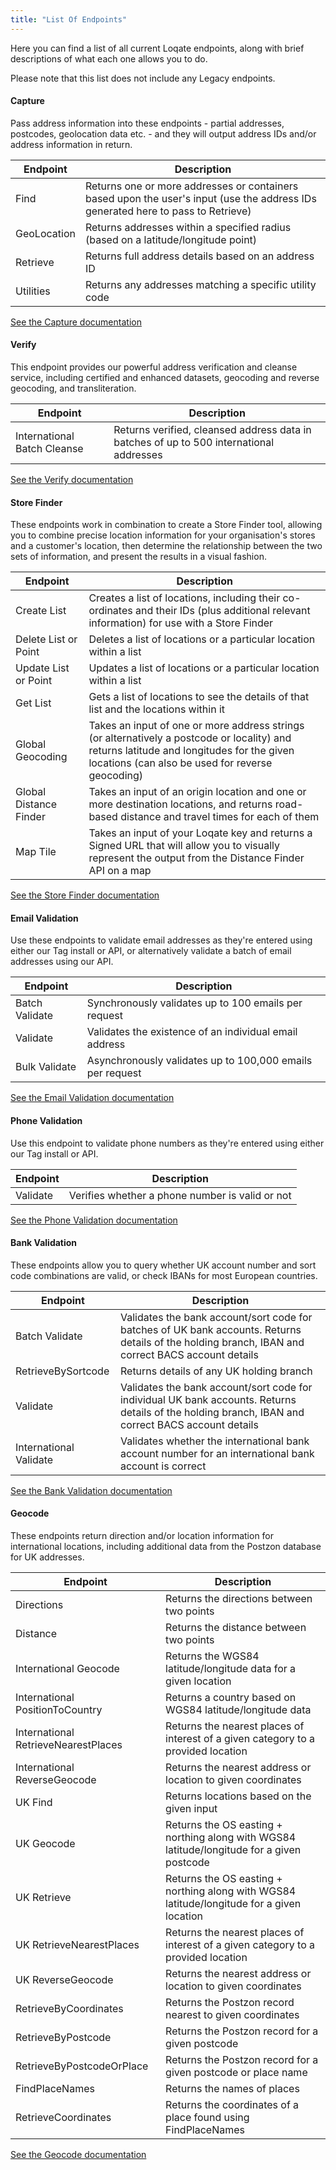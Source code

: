 ```yaml
---
title: "List Of Endpoints"
---
```


Here you can find a list of all current Loqate endpoints, along with brief
descriptions of what each one allows you to do.

Please note that this list does not include any Legacy endpoints.

#### Capture

Pass address information into these endpoints - partial addresses, postcodes,
geolocation data etc. - and they will output address IDs and/or address
information in return.

| Endpoint    | Description                                                                                                                      |
| ----------- | -------------------------------------------------------------------------------------------------------------------------------- |
| Find        | Returns one or more addresses or containers based upon the user's input (use the address IDs generated here to pass to Retrieve) |
| GeoLocation | Returns addresses within a specified radius (based on a latitude/longitude point)                                                |
| Retrieve    | Returns full address details based on an address ID                                                                              |
| Utilities   | Returns any addresses matching a specific utility code                                                                           |

[See the Capture documentation](/apis/address-capture/)

#### Verify

This endpoint provides our powerful address verification and cleanse service,
including certified and enhanced datasets, geocoding and reverse geocoding, and
transliteration.

| Endpoint                    | Description                                                                             |
| --------------------------- | --------------------------------------------------------------------------------------- |
| International Batch Cleanse | Returns verified, cleansed address data in batches of up to 500 international addresses |

[See the Verify documentation](/apis/address-verify/)

#### Store Finder

These endpoints work in combination to create a Store Finder tool, allowing you
to combine precise location information for your organisation's stores and a
customer's location, then determine the relationship between the two sets of
information, and present the results in a visual fashion.

| Endpoint               | Description                                                                                                                                                                                  |
| ---------------------- | -------------------------------------------------------------------------------------------------------------------------------------------------------------------------------------------- |
| Create List            | Creates a list of locations, including their co-ordinates and their IDs (plus additional relevant information) for use with a Store Finder                                                   |
| Delete List or Point   | Deletes a list of locations or a particular location within a list                                                                                                                           |
| Update List or Point   | Updates a list of locations or a particular location within a list                                                                                                                           |
| Get List               | Gets a list of locations to see the details of that list and the locations within it                                                                                                         |
| Global Geocoding       | Takes an input of one or more address strings (or alternatively a postcode or locality) and returns latitude and longitudes for the given locations (can also be used for reverse geocoding) |
| Global Distance Finder | Takes an input of an origin location and one or more destination locations, and returns road-based distance and travel times for each of them                                                |
| Map Tile               | Takes an input of your Loqate key and returns a Signed URL that will allow you to visually represent the output from the Distance Finder API on a map                                        |

[See the Store Finder documentation](/apis/address-verify/)

#### Email Validation

Use these endpoints to validate email addresses as they're entered using either
our Tag install or API, or alternatively validate a batch of email addresses
using our API.

| Endpoint       | Description                                               |
| -------------- | --------------------------------------------------------- |
| Batch Validate | Synchronously validates up to 100 emails per request      |
| Validate       | Validates the existence of an individual email address    |
| Bulk Validate  | Asynchronously validates up to 100,000 emails per request |

[See the Email Validation documentation](/apis/email-validation/)

#### Phone Validation

Use this endpoint to validate phone numbers as they're entered using either our
Tag install or API.

| Endpoint | Description                                     |
| -------- | ----------------------------------------------- |
| Validate | Verifies whether a phone number is valid or not |

[See the Phone Validation documentation](/apis/phone-validation/)

#### Bank Validation

These endpoints allow you to query whether UK account number and sort code
combinations are valid, or check IBANs for most European countries.

| Endpoint               | Description                                                                                                                                        |
| ---------------------- | -------------------------------------------------------------------------------------------------------------------------------------------------- |
| Batch Validate         | Validates the bank account/sort code for batches of UK bank accounts. Returns details of the holding branch, IBAN and correct BACS account details |
| RetrieveBySortcode     | Returns details of any UK holding branch                                                                                                           |
| Validate               | Validates the bank account/sort code for individual UK bank accounts. Returns details of the holding branch, IBAN and correct BACS account details |
| International Validate | Validates whether the international bank account number for an international bank account is correct                                               |

[See the Bank Validation documentation](/apis/bank-validation/)

#### Geocode

These endpoints return direction and/or location information for international
locations, including additional data from the Postzon database for UK addresses.

| Endpoint                            | Description                                                                                |
| ----------------------------------- | ------------------------------------------------------------------------------------------ |
| Directions                          | Returns the directions between two points                                                  |
| Distance                            | Returns the distance between two points                                                    |
| International Geocode               | Returns the WGS84 latitude/longitude data for a given location                             |
| International PositionToCountry     | Returns a country based on WGS84 latitude/longitude data                                   |
| International RetrieveNearestPlaces | Returns the nearest places of interest of a given category to a provided location          |
| International ReverseGeocode        | Returns the nearest address or location to given coordinates                               |
| UK Find                             | Returns locations based on the given input                                                 |
| UK Geocode                          | Returns the OS easting + northing along with WGS84 latitude/longitude for a given postcode |
| UK Retrieve                         | Returns the OS easting + northing along with WGS84 latitude/longitude for a given location |
| UK RetrieveNearestPlaces            | Returns the nearest places of interest of a given category to a provided location          |
| UK ReverseGeocode                   | Returns the nearest address or location to given coordinates                               |
| RetrieveByCoordinates               | Returns the Postzon record nearest to given coordinates                                    |
| RetrieveByPostcode                  | Returns the Postzon record for a given postcode                                            |
| RetrieveByPostcodeOrPlace           | Returns the Postzon record for a given postcode or place name                              |
| FindPlaceNames                      | Returns the names of places                                                                |
| RetrieveCoordinates                 | Returns the coordinates of a place found using FindPlaceNames                              |

[See the Geocode documentation](/apis/geocode/#distancesanddirections-interactive-directions)
